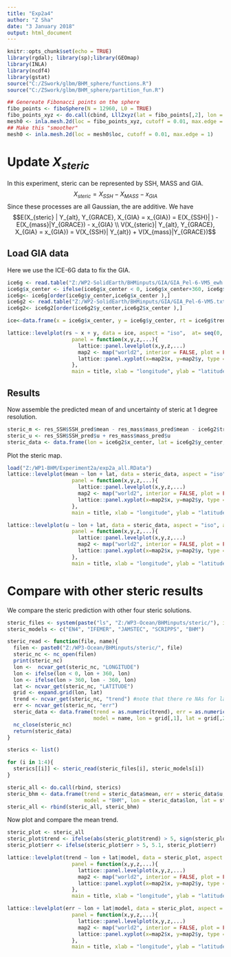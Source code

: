 ```yaml
---
title: "Exp2a4"
author: "Z Sha"
date: "3 January 2018"
output: html_document
---
```


```r
knitr::opts_chunk$set(echo = TRUE)
library(rgdal); library(sp);library(GEOmap)
library(INLA)
library(ncdf4)
library(gstat)
source("C:/ZSwork/glbm/BHM_sphere/functions.R")
source("C:/ZSwork/glbm/BHM_sphere/partition_fun.R")

## Genereate Fibonacci points on the sphere
fibo_points <- fiboSphere(N = 12960, L0 = TRUE)
fibo_points_xyz <- do.call(cbind, Lll2xyz(lat = fibo_points[,2], lon = fibo_points[,1]))
mesh0 <- inla.mesh.2d(loc = fibo_points_xyz, cutoff = 0.01, max.edge = 1)
## Make this "smoother"
mesh0 <- inla.mesh.2d(loc = mesh0$loc, cutoff = 0.01, max.edge = 1)
```

# Update $X_{steric}$

In this experiment, steric can be represented by SSH, MASS and GIA. 
$$X_{steric} = X_{SSH} - X_{MASS} - x_{GIA}$$
Since these processes are all Gaussian, the are additive. We have 
$$E(X_{steric} | Y_{alt}, Y_{GRACE}, X_{GIA} = x_{GIA}) = E(X_{SSH}| ) - E(X_{mass}|Y_{GRACE}) - x_{GIA} \\
V(X_{steric}| Y_{alt}, Y_{GRACE}, X_{GIA} = x_{GIA}) = V(X_{SSH}| Y_{alt}) + V(X_{mass}|Y_{GRACE})$$

## Load GIA data

Here we use the ICE-6G data to fix the GIA.
```r
ice6g <- read.table("Z:/WP2-SolidEarth/BHMinputs/GIA/GIA_Pel-6-VM5_ewh.txt", header = T)
ice6g$x_center <- ifelse(ice6g$x_center < 0, ice6g$x_center+360, ice6g$x_center)
ice6g<- ice6g[order(ice6g$y_center,ice6g$x_center ),]
ice6g2 <- read.table("Z:/WP2-SolidEarth/BHMinputs/GIA/GIA_Pel-6-VM5.txt", header = T)
ice6g2<- ice6g2[order(ice6g2$y_center,ice6g2$x_center ),]

ice<-data.frame(x = ice6g$x_center, y = ice6g$y_center, rt = ice6g$trend/ice6g2$trend, rs = ice6g$std/ice6g2$std)

lattice::levelplot(rs ~ x + y, data = ice, aspect = "iso",  at= seq(0, 2, 0.2),
                     panel = function(x,y,z,...){
                       lattice::panel.levelplot(x,y,z,...)
                       map2 <- map("world2", interior = FALSE, plot = FALSE)
                       lattice::panel.xyplot(x=map2$x, y=map2$y, type = "l", col = "black")
                     },
                     main = title, xlab = "longitude", ylab = "latitude")
```

## Results

Now assemble the predicted mean of and uncertainty of steric at 1 degree resolution.
```r
steric_m <- res_SSH$SSH_pred$mean - res_mass$mass_pred$mean - ice6g2$trend
steric_u <- res_SSH$SSH_pred$u + res_mass$mass_pred$u
steric_data <- data.frame(lon = ice6g2$x_center, lat = ice6g2$y_center, mean = steric_m, u = steric_u)

```

Plot the steric map.
```r
load("Z:/WP1-BHM/Experiment2a/exp2a_all.RData")
lattice::levelplot(mean ~ lon + lat, data = steric_data, aspect = "iso",  at = seq(-5, 5, 1),
                     panel = function(x,y,z,...){
                       lattice::panel.levelplot(x,y,z,...)
                       map2 <- map("world2", interior = FALSE, plot = FALSE)
                       lattice::panel.xyplot(x=map2$x, y=map2$y, type = "l", col = "black")
                     },
                     main = title, xlab = "longitude", ylab = "latitude")

lattice::levelplot(u ~ lon + lat, data = steric_data, aspect = "iso", at = seq(0, 4, 0.5),
                     panel = function(x,y,z,...){
                       lattice::panel.levelplot(x,y,z,...)
                       map2 <- map("world2", interior = FALSE, plot = FALSE)
                       lattice::panel.xyplot(x=map2$x, y=map2$y, type = "l", col = "black")
                     },
                     main = title, xlab = "longitude", ylab = "latitude")
```

# Compare with other steric results

We compare the steric prediction with other four steric solutions.

```r
steric_files <- system(paste("ls", "Z:/WP3-Ocean/BHMinputs/steric/"), intern = TRUE)
steric_models <- c("EN4", "IFEMER", "JAMSTEC", "SCRIPPS", "BHM")

steric_read <- function(file, name){
  filen <- paste0("Z:/WP3-Ocean/BHMinputs/steric/", file)
  steric_nc <- nc_open(filen)
  print(steric_nc)
  lon <-  ncvar_get(steric_nc, "LONGITUDE")
  lon <- ifelse(lon < 0, lon + 360, lon)
  lon <- ifelse(lon > 360, lon - 360, lon)
  lat <- ncvar_get(steric_nc, "LATITUDE")
  grid <- expand.grid(lon, lat)
  trend <- ncvar_get(steric_nc, "trend") #note that there re NAs for land datat
  err <- ncvar_get(steric_nc, "err")
  steric_data <- data.frame(trend = as.numeric(trend), err = as.numeric(err), 
                            model = name, lon = grid[,1], lat = grid[,2])
  nc_close(steric_nc)
  return(steric_data)
}

sterics <- list()

for (i in 1:4){
  sterics[[i]] <- steric_read(steric_files[i], steric_models[i])
}

steric_all <- do.call(rbind, sterics)
steric_bhm <- data.frame(trend = steric_data$mean, err = steric_data$u, 
                         model = "BHM", lon = steric_data$lon, lat = steric_data$lat)
steric_all <- rbind(steric_all, steric_bhm)

```

Now plot and compare the mean trend.
```r
steric_plot <- steric_all
steric_plot$trend <- ifelse(abs(steric_plot$trend) > 5, sign(steric_plot$trend)*5.5, steric_plot$trend)
steric_plot$err <- ifelse(steric_plot$err > 5, 5.1, steric_plot$err)

lattice::levelplot(trend ~ lon + lat|model, data = steric_plot, aspect = "iso",  
                     panel = function(x,y,z,...){
                       lattice::panel.levelplot(x,y,z,...)
                       map2 <- map("world2", interior = FALSE, plot = FALSE)
                       lattice::panel.xyplot(x=map2$x, y=map2$y, type = "l", col = "black")
                     },
                     main = title, xlab = "longitude", ylab = "latitude")

lattice::levelplot(err ~ lon + lat|model, data = steric_plot, aspect = "iso",  
                     panel = function(x,y,z,...){
                       lattice::panel.levelplot(x,y,z,...)
                       map2 <- map("world2", interior = FALSE, plot = FALSE)
                       lattice::panel.xyplot(x=map2$x, y=map2$y, type = "l", col = "black")
                     },
                     main = title, xlab = "longitude", ylab = "latitude")
```

